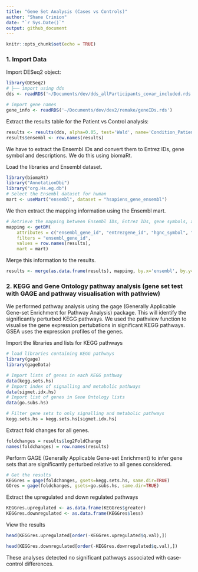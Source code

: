 ```yaml
---
title: "Gene Set Analysis (Cases vs Controls)"
author: "Shane Crinion"
date: "`r Sys.Date()`"
output: github_document
---
```


```r
knitr::opts_chunk$set(echo = TRUE)
```

### 1. Import Data

Import DESeq2 object:

```r
library(DESeq2)
# ├── import using dds 
dds <- readRDS('~/Documents/dev/dds_allParticipants_covar_included.rds')

# import gene names
gene_info <- readRDS('~/Documents/dev/dev2/remake/geneIDs.rds')
```


Extract the results table for the Patient vs Control analysis:

```r
results <- results(dds, alpha=0.05, test='Wald', name='Condition_Patient_vs_Control')
results$ensembl <- row.names(results)
```


We have to extract the Ensembl IDs and convert them to Entrez IDs, gene symbol and descriptions. We do this using biomaRt.

Load the libraries and Ensembl dataset.

```r
library(biomaRt)
library("AnnotationDbi")
library("org.Hs.eg.db")
# Select the Ensembl dataset for human
mart <- useMart("ensembl", dataset = "hsapiens_gene_ensembl")
```

We then extract the mapping information using the Ensembl mart.

```r
# Retrieve the mapping between Ensembl IDs, Entrez IDs, gene symbols, and gene names
mapping <- getBM(
    attributes = c("ensembl_gene_id", "entrezgene_id", "hgnc_symbol", "description"),
    filters = "ensembl_gene_id",
    values = row.names(results),
    mart = mart)
```

Merge this information to the results.

```r
results <- merge(as.data.frame(results), mapping, by.x='ensembl', by.y='ensembl_gene_id', all.x=T)
```

### 2. KEGG and Gene Ontology pathway analysis (gene set test with GAGE and pathway visualisation with pathview)

We performed pathway analysis using the gage (Generally Applicable Gene-set Enrichment for Pathway Analysis) package. This will identify the significantly perturbed KEGG pathways. We used the pathview function to visualise the gene expression pertubations in significant KEGG pathways. GSEA uses the expression profiles of the genes. 

Import the libraries and lists for KEGG pathways

```r
# load libraries containing KEGG pathways
library(gage)
library(gageData)

# Import lists of genes in each KEGG pathway
data(kegg.sets.hs) 
# Import index of signalling and metabolic pathways
data(sigmet.idx.hs) 
# Import list of genes in Gene Ontology lists
data(go.subs.hs)

# Filter gene sets to only signalling and metabolic pathways
kegg.sets.hs = kegg.sets.hs[sigmet.idx.hs]
```

Extract fold changes for all genes.

```r
foldchanges = results$log2FoldChange
names(foldchanges) = row.names(results)
```

Perform GAGE (Generally Applicable Gene-set Enrichment) to infer gene sets that are significantly perturbed relative to all genes considered.

```r
# Get the results
KEGGres = gage(foldchanges, gsets=kegg.sets.hs, same.dir=TRUE)
GOres = gage(foldchanges, gsets=go.subs.hs, same.dir=TRUE)
```

Extract the upregulated and down regulated pathways 

```r
KEGGres.upregulated <- as.data.frame(KEGGres$greater)
KEGGres.downregulated <- as.data.frame(KEGGres$less)
```  

View the results

```r
head(KEGGres.upregulated[order(-KEGGres.upregulated$q.val),])
```

```r
head(KEGGres.downregulated[order(-KEGGres.downregulated$q.val),])
```

These analyses detected no significant pathways associated with case-control differences.


